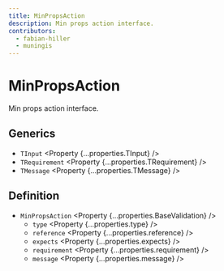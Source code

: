 ```yaml
---
title: MinPropsAction
description: Min props action interface.
contributors:
  - fabian-hiller
  - muningis
---
```



# MinPropsAction

Min props action interface.

## Generics

- `TInput` <Property {...properties.TInput} />
- `TRequirement` <Property {...properties.TRequirement} />
- `TMessage` <Property {...properties.TMessage} />

## Definition

- `MinPropsAction` <Property {...properties.BaseValidation} />
  - `type` <Property {...properties.type} />
  - `reference` <Property {...properties.reference} />
  - `expects` <Property {...properties.expects} />
  - `requirement` <Property {...properties.requirement} />
  - `message` <Property {...properties.message} />
